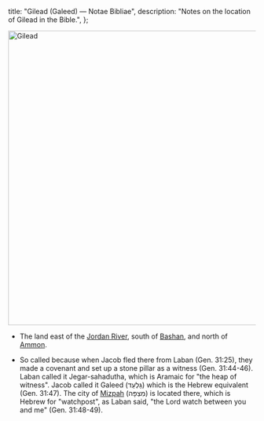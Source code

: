   title: "Gilead (Galeed) — Notae Bibliae",
  description: "Notes on the location of Gilead in the Bible.",
};

<Initial text="Gilead (Galeed)" />

<Image
  className="sepia rounded"
  src="/places/gilead.jpg"
  alt="Gilead"
  width="600"
  height="600"
/>

- The land east of the [Jordan River](/places/old-testament/genesis/jordan-river), south of [Bashan](/places/old-testament/numbers/bashan), and north of [Ammon](/places/old-testament/genesis/ammon).

- So called because when Jacob fled there from Laban (Gen. 31:25), they made a covenant and set up a stone pillar as a witness (Gen. 31:44-46). Laban called it Jegar-sahadutha, which is Aramaic for "the heap of witness". Jacob called it Galeed (גַּלְעֵד) which is the Hebrew equivalent (Gen. 31:47). The city of [Mizpah](/places/old-testament/genesis/mizpah) (מִצְפָּה) is located there, which is Hebrew for "watchpost", as Laban said, "the Lord watch between you and me" (Gen. 31:48-49).
